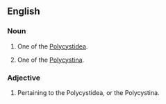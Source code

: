 ==English==

===Noun===
{{en-noun}}

# {{context|zoology}} One of the [[Polycystidea]].
# {{context|zoology}} One of the [[Polycystina]].

===Adjective===
{{en-adj}}

# Pertaining to the Polycystidea, or the Polycystina.